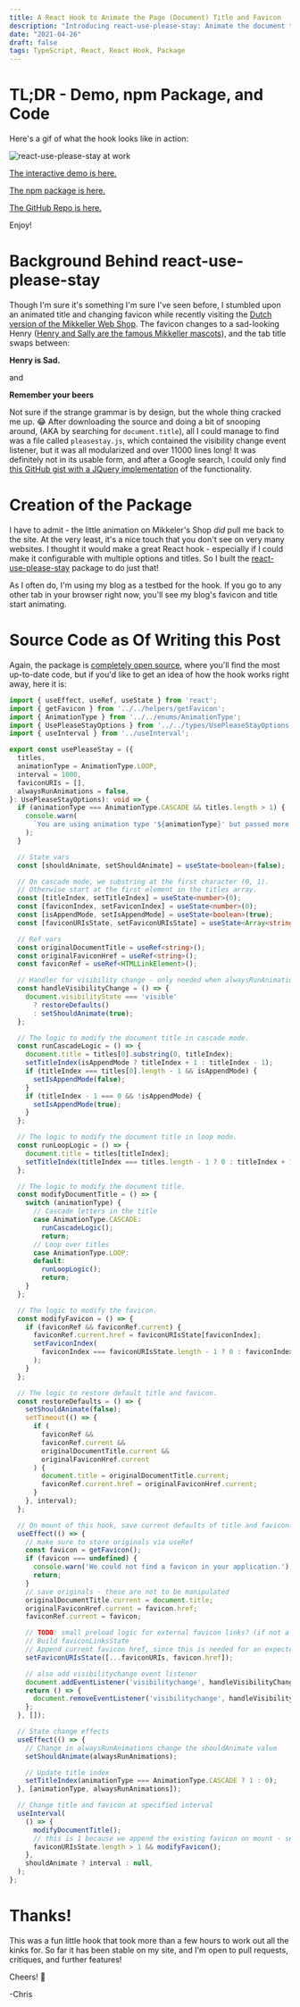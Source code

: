 ```yaml
---
title: A React Hook to Animate the Page (Document) Title and Favicon
description: "Introducing react-use-please-stay: Animate the document title and favicon in your React projects with ease using this powerful hook!"
date: "2021-04-26"
draft: false
tags: TypeScript, React, React Hook, Package
---
```


# TL;DR - Demo, npm Package, and Code

Here's a gif of what the hook looks like in action:

![react-use-please-stay at work](./example.gif)

[The interactive demo is here.](https://princefishthrower.github.io/react-use-please-stay/)

[The npm package is here.](https://www.npmjs.com/package/react-use-please-stay)

[The GitHub Repo is here.](https://github.com/princefishthrower/react-use-please-stay)

Enjoy!

# Background Behind react-use-please-stay

Though I'm sure it's something I'm sure I've seen before, I stumbled upon an animated title and changing favicon while recently visiting the [Dutch version of the Mikkeller Web Shop](https://shop.mikkeller.dk/). The favicon changes to a sad-looking Henry ([Henry and Sally are the famous Mikkeller mascots](https://www.google.com/search?q=henry+and+sally&sxsrf=ALeKk00N9zVdsht4oto1yj8qxXC7R5x-KQ:1619419497927&source=lnms&tbm=isch&sa=X&ved=2ahUKEwjmyqnfp5vwAhVFCewKHbnJDLQQ_AUoAXoECAEQAw&cshid=1619419527383437&biw=1920&bih=969)), and the tab title swaps between: 

<strong>Henry is Sad.</strong> 

and

<strong>Remember your beers</strong>

Not sure if the strange grammar is by design, but the whole thing cracked me up. 😂 After downloading the source and doing a bit of snooping around, (AKA by searching for `document.title`), all I could manage to find was a file called `pleasestay.js`, which contained the visibility change event listener, but it was all modularized and over 11000 lines long! It was definitely not in its usable form, and after a Google search, I could only find [this GitHub gist with a JQuery implementation](https://gist.github.com/sonnm/fcaaf616e62cc46e8756599306f4e1ad) of the functionality.

# Creation of the Package

I have to admit - the little animation on Mikkeler's Shop _did_ pull me back to the site. At the very least, it's a nice touch that you don't see on very many websites. I thought it would make a great React hook - especially if I could make it configurable with multiple options and titles. So I built the [react-use-please-stay](https://www.npmjs.com/package/react-use-please-stay) package to do just that!

As I often do, I'm using my blog as a testbed for the hook. If you go to any other tab in your browser right now, you'll see my blog's favicon and title start animating.

# Source Code as Of Writing this Post

Again, the package is [completely open source](https://github.com/princefishthrower/react-use-please-stay), where you'll find the most up-to-date code, but if you'd like to get an idea of how the hook works right away, here it is:

```ts
import { useEffect, useRef, useState } from 'react';
import { getFavicon } from '../../helpers/getFavicon';
import { AnimationType } from '../../enums/AnimationType';
import { UsePleaseStayOptions } from '../../types/UsePleaseStayOptions';
import { useInterval } from '../useInterval';

export const usePleaseStay = ({
  titles,
  animationType = AnimationType.LOOP,
  interval = 1000,
  faviconURIs = [],
  alwaysRunAnimations = false,
}: UsePleaseStayOptions): void => {
  if (animationType === AnimationType.CASCADE && titles.length > 1) {
    console.warn(
      `You are using animation type '${animationType}' but passed more than one title in the titles array. Only the first title will be used.`,
    );
  }

  // State vars
  const [shouldAnimate, setShouldAnimate] = useState<boolean>(false);

  // On cascade mode, we substring at the first character (0, 1).
  // Otherwise start at the first element in the titles array.
  const [titleIndex, setTitleIndex] = useState<number>(0);
  const [faviconIndex, setFaviconIndex] = useState<number>(0);
  const [isAppendMode, setIsAppendMode] = useState<boolean>(true);
  const [faviconURIsState, setFaviconURIsState] = useState<Array<string>>([]);

  // Ref vars
  const originalDocumentTitle = useRef<string>();
  const originalFaviconHref = useRef<string>();
  const faviconRef = useRef<HTMLLinkElement>();

  // Handler for visibility change - only needed when alwaysRunAnimations is false
  const handleVisibilityChange = () => {
    document.visibilityState === 'visible'
      ? restoreDefaults()
      : setShouldAnimate(true);
  };

  // The logic to modify the document title in cascade mode.
  const runCascadeLogic = () => {
    document.title = titles[0].substring(0, titleIndex);
    setTitleIndex(isAppendMode ? titleIndex + 1 : titleIndex - 1);
    if (titleIndex === titles[0].length - 1 && isAppendMode) {
      setIsAppendMode(false);
    }
    if (titleIndex - 1 === 0 && !isAppendMode) {
      setIsAppendMode(true);
    }
  };

  // The logic to modify the document title in loop mode.
  const runLoopLogic = () => {
    document.title = titles[titleIndex];
    setTitleIndex(titleIndex === titles.length - 1 ? 0 : titleIndex + 1);
  };

  // The logic to modify the document title.
  const modifyDocumentTitle = () => {
    switch (animationType) {
      // Cascade letters in the title
      case AnimationType.CASCADE:
        runCascadeLogic();
        return;
      // Loop over titles
      case AnimationType.LOOP:
      default:
        runLoopLogic();
        return;
    }
  };

  // The logic to modify the favicon.
  const modifyFavicon = () => {
    if (faviconRef && faviconRef.current) {
      faviconRef.current.href = faviconURIsState[faviconIndex];
      setFaviconIndex(
        faviconIndex === faviconURIsState.length - 1 ? 0 : faviconIndex + 1,
      );
    }
  };

  // The logic to restore default title and favicon.
  const restoreDefaults = () => {
    setShouldAnimate(false);
    setTimeout(() => {
      if (
        faviconRef &&
        faviconRef.current &&
        originalDocumentTitle.current &&
        originalFaviconHref.current
      ) {
        document.title = originalDocumentTitle.current;
        faviconRef.current.href = originalFaviconHref.current;
      }
    }, interval);
  };

  // On mount of this hook, save current defaults of title and favicon. also add the event listener. on un mount, remove it
  useEffect(() => {
    // make sure to store originals via useRef
    const favicon = getFavicon();
    if (favicon === undefined) {
      console.warn('We could not find a favicon in your application.');
      return;
    }
    // save originals - these are not to be manipulated
    originalDocumentTitle.current = document.title;
    originalFaviconHref.current = favicon.href;
    faviconRef.current = favicon;

    // TODO: small preload logic for external favicon links? (if not a local URI)
    // Build faviconLinksState
    // Append current favicon href, since this is needed for an expected favicon toggle or animation pattern
    setFaviconURIsState([...faviconURIs, favicon.href]);

    // also add visibilitychange event listener
    document.addEventListener('visibilitychange', handleVisibilityChange);
    return () => {
      document.removeEventListener('visibilitychange', handleVisibilityChange);
    };
  }, []);

  // State change effects
  useEffect(() => {
    // Change in alwaysRunAnimations change the shouldAnimate value
    setShouldAnimate(alwaysRunAnimations);

    // Update title index
    setTitleIndex(animationType === AnimationType.CASCADE ? 1 : 0);
  }, [animationType, alwaysRunAnimations]);

  // Change title and favicon at specified interval
  useInterval(
    () => {
      modifyDocumentTitle();
      // this is 1 because we append the existing favicon on mount - see above
      faviconURIsState.length > 1 && modifyFavicon();
    },
    shouldAnimate ? interval : null,
  );
};
```

# Thanks!

This was a fun little hook that took more than a few hours to work out all the kinks for. So far it has been stable on my site, and I'm open to pull requests, critiques, and further features!

Cheers! 🍺

-Chris
